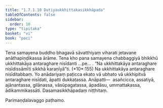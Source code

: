 ```yaml
---
title: "1.7.1.10 Dutiyaukkhittakasikkhāpada"
tableOfContents: false
sidebar:
  order: 10
type: "tipitaka"
basket: "vi"
book: "paci"
---
```



<DynamicBreadcrumb />

<Division number="585" book="paci" e="ch" v="2" p="242">

<Paragraph number="1730" book="paci">
Tena samayena buddho bhagavā sāvatthiyaṃ viharati jetavane anāthapiṇḍikassa ārāme. Tena kho pana samayena chabbaggiyā bhikkhū ukkhittakāya antaraghare nisīdanti …pe… .
</Paragraph>

<Paragraph number="1731" book="paci">
<Emphasis>“Na ukkhittakāya antaraghare nisīdissāmīti sikkhā karaṇīyā”</Emphasis>ti. (*10*:<Emphasis>155</Emphasis>)
</Paragraph>

<Paragraph number="1732" book="paci">
Na ukkhittakāya antaraghare nisīditabbaṃ. Yo anādariyaṃ paṭicca ekato vā ubhato vā ukkhipitvā antaraghare nisīdati, āpatti dukkaṭassa.
</Paragraph>

<Paragraph number="1733" book="paci">
Anāpatti—  asañcicca, assatiyā, ajānantassa, gilānassa, vāsūpagatassa, āpadāsu, ummattakassa, ādikammikassāti.

</Paragraph>
</Division>

<Paragraph number="1734" type="center" book="paci">
Dasamasikkhāpadaṃ niṭṭhitaṃ.

  
Parimaṇḍalavaggo paṭhamo.
</Paragraph>